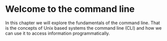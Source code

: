# Welcome to the command line

In this chapter we will explore the fundamentals of the command line. That is the concepts of Unix based systems the command line (CLI) and how we can use it to access information programmatically. 